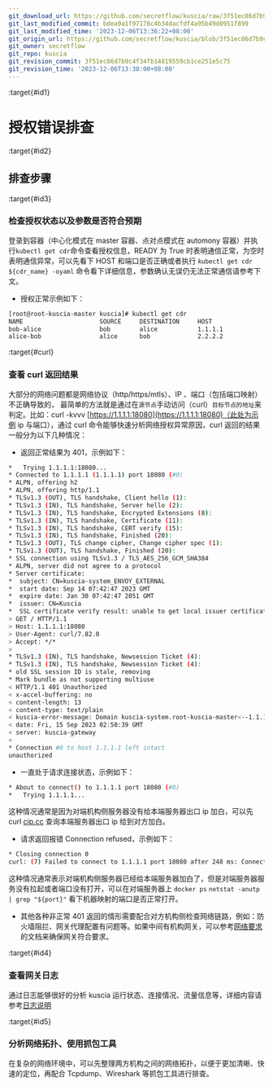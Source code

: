 ```yaml
---
git_download_url: https://github.com/secretflow/kuscia/raw/3f51ec86d7b9c4f34fb14819559cb1ce251e5c75/docs/reference/troubleshoot/networkauthorizationcheck.md
git_last_modified_commit: bdea9a1f97178c4b34dacfdf4a95b49d0951f899
git_last_modified_time: '2023-12-06T13:36:22+08:00'
git_origin_url: https://github.com/secretflow/kuscia/blob/3f51ec86d7b9c4f34fb14819559cb1ce251e5c75/docs/reference/troubleshoot/networkauthorizationcheck.md
git_owner: secretflow
git_repo: kuscia
git_revision_commit: 3f51ec86d7b9c4f34fb14819559cb1ce251e5c75
git_revision_time: '2023-12-06T13:38:00+08:00'
---
```


:target{#id1}

# 授权错误排查

:target{#id2}

## 排查步骤

:target{#id3}

### 检查授权状态以及参数是否符合预期

登录到容器（中心化模式在 master 容器、点对点模式在 automony 容器）并执行`kubectl get cdr`命令查看授权信息，READY 为 True 时表明通信正常，为空时表明通信异常，可以先看下 HOST 和端口是否正确或者执行 `kubectl get cdr ${cdr_name} -oyaml` 命令看下详细信息，参数确认无误仍无法正常通信请参考下文。

- 授权正常示例如下：

```bash
[root@root-kuscia-master kuscia]# kubectl get cdr
NAME                     SOURCE     DESTINATION     HOST
bob-alice                bob        alice           1.1.1.1             Token            True
alice-bob                alice      bob             2.2.2.2             Token            True
```

:target{#curl}

### 查看 curl 返回结果

大部分的网络问题都是网络协议（http/https/mtls）、IP 、端口（包括端口映射）不正确导致的， 最简单的方法就是通过在`源节点`手动访问（curl）`目标节点的地址`来判定。比如：curl -kvvv [https://1.1.1.1:18080](https://1.1.1.1:18080)（此处为示例 ip 与端口），通过 curl 命令能够快速分析网络授权异常原因，curl 返回的结果一般分为以下几种情况：

- 返回正常结果为 401，示例如下：

```bash
*   Trying 1.1.1.1:18080...
* Connected to 1.1.1.1 (1.1.1.1) port 18080 (#0)
* ALPN, offering h2
* ALPN, offering http/1.1
* TLSv1.3 (OUT), TLS handshake, Client hello (1):
* TLSv1.3 (IN), TLS handshake, Server hello (2):
* TLSv1.3 (IN), TLS handshake, Encrypted Extensions (8):
* TLSv1.3 (IN), TLS handshake, Certificate (11):
* TLSv1.3 (IN), TLS handshake, CERT verify (15):
* TLSv1.3 (IN), TLS handshake, Finished (20):
* TLSv1.3 (OUT), TLS change cipher, Change cipher spec (1):
* TLSv1.3 (OUT), TLS handshake, Finished (20):
* SSL connection using TLSv1.3 / TLS_AES_256_GCM_SHA384
* ALPN, server did not agree to a protocol
* Server certificate:
*  subject: CN=kuscia-system_ENVOY_EXTERNAL
*  start date: Sep 14 07:42:47 2023 GMT
*  expire date: Jan 30 07:42:47 2051 GMT
*  issuer: CN=Kuscia
*  SSL certificate verify result: unable to get local issuer certificate (20), continuing anyway.
> GET / HTTP/1.1
> Host: 1.1.1.1:18080
> User-Agent: curl/7.82.0
> Accept: */*
>
* TLSv1.3 (IN), TLS handshake, Newsession Ticket (4):
* TLSv1.3 (IN), TLS handshake, Newsession Ticket (4):
* old SSL session ID is stale, removing
* Mark bundle as not supporting multiuse
< HTTP/1.1 401 Unauthorized
< x-accel-buffering: no
< content-length: 13
< content-type: text/plain
< kuscia-error-message: Domain kuscia-system.root-kuscia-master<--1.1.1.1 return http code 401.
< date: Fri, 15 Sep 2023 02:50:39 GMT
< server: kuscia-gateway
<
* Connection #0 to host 1.1.1.1 left intact
unauthorized
```

- 一直处于请求连接状态，示例如下：

```bash
* About to connect() to 1.1.1.1 port 18080 (#0)
*   Trying 1.1.1.1...
```

这种情况通常是因为对端机构侧服务器没有给本端服务器出口 ip 加白，可以先 curl [cip.cc](http://cip.cc) 查询本端服务器出口 ip 给到对方加白。

- 请求返回报错 Connection refused，示例如下：

```bash
* Closing connection 0
curl: (7) Failed to connect to 1.1.1.1 port 18080 after 248 ms: Connection refused
```

这种情况通常表示对端机构侧服务器已经给本端服务器加白了，但是对端服务器服务没有拉起或者端口没有打开，可以在对端服务器上 `docker ps` `netstat -anutp | grep "${port}"` 看下机器映射的端口是否正常打开。

- 其他各种非正常 401 返回的情形需要配合对方机构侧检查网络链路，例如：防火墙阻拦、网关代理配置有问题等。如果中间有机构网关，可以参考[网络要求](../../deployment/networkrequirements.mdx)的文档来确保网关符合要求。

:target{#id4}

### 查看网关日志

通过日志能够很好的分析 kuscia 运行状态、连接情况、流量信息等，详细内容请参考[日志说明](../../deployment/logdescription.mdx#envoy)

:target{#id5}

### 分析网络拓扑、使用抓包工具

在复杂的网络环境中，可以先整理两方机构之间的网络拓扑，以便于更加清晰、快速的定位，再配合 Tcpdump、Wireshark 等抓包工具进行排查。
